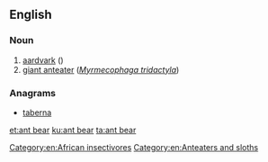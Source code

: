 ==English==

===Noun===
{{en-noun}}

# [[aardvark]] ({{taxlink|Orycteropus afer|species|noshow=1}})
# [[giant anteater]] (''[[Myrmecophaga tridactyla]]'')

===Anagrams===
* [[taberna#English|taberna]]

[[Category:en:African insectivores]]
[[Category:en:Anteaters and sloths]]

[[et:ant bear]]
[[ku:ant bear]]
[[ta:ant bear]]